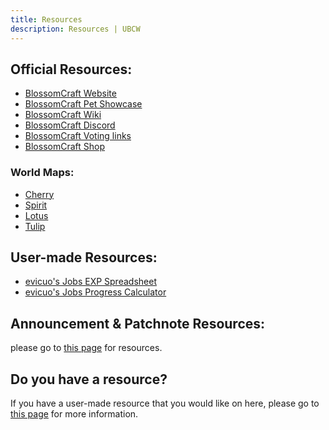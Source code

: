 ```yaml
---
title: Resources
description: Resources | UBCW
---
```


## Official Resources:
- [BlossomCraft Website](https://blossomcraft.org)
- [BlossomCraft Pet Showcase](https://docs.google.com/document/d/1PBvYnRUlfhd6AVdqC3_RbdDcfP46xSpxHbI1fEMY_10/edit?usp=sharing)
- [BlossomCraft Wiki](https://blossomcraft.org/wiki)
- [BlossomCraft Discord](https://discord.gg/blossomcraft)
- [BlossomCraft Voting links](https://blossomcraft.org/vote)
- [BlossomCraft Shop](https://shop.blossomcraft.org)

### World Maps:
- [Cherry](https://cherry.blossomcraft.org)
- [Spirit](https://spirit.blossomcraft.org)
- [Lotus](https://lotus.blossomcraft.org)
- [Tulip](https://tulip.blossomcraft.org)

## User-made Resources:
- [evicuo's Jobs EXP Spreadsheet](https://docs.google.com/spreadsheets/d/1yf47G3E3BYSiWvWH5bD7ZWq1K1-ySP766eHpFuvJwpc/edit?usp=sharing)
- [evicuo's Jobs Progress Calculator](https://www.pythonanywhere.com/gists/2c0915f71ab5a67ad03ce90136d2710a/BlossomCraft%20Jobs%20Calculator/ipython/)

## Announcement & Patchnote Resources:
please go to [this page](/starter/discordresources/) for resources.

## Do you have a resource?
If you have a user-made resource that you would like on here, please go to [this page](/contributing/home/#add-a-resource) for more information.